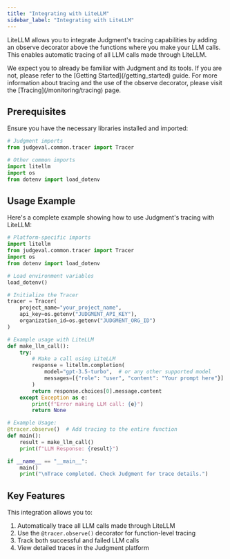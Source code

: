 ---
title: "Integrating with LiteLLM"
sidebar_label: "Integrating with LiteLLM"
---

LiteLLM allows you to integrate Judgment's tracing capabilities by adding an observe decorator above the functions where you make your LLM calls. This enables automatic tracing of all LLM calls made through LiteLLM.

<Note>
We expect you to already be familiar with Judgment and its tools. If you are not, please refer to the [Getting Started](/getting_started) guide. For more information about tracing and the use of the observe decorator, please visit the [Tracing](/monitoring/tracing) page.
</Note>

## Prerequisites

Ensure you have the necessary libraries installed and imported:

```python
# Judgment imports
from judgeval.common.tracer import Tracer

# Other common imports
import litellm
import os
from dotenv import load_dotenv
```

## Usage Example

Here's a complete example showing how to use Judgment's tracing with LiteLLM:

```python
# Platform-specific imports
import litellm
from judgeval.common.tracer import Tracer
import os
from dotenv import load_dotenv

# Load environment variables
load_dotenv()

# Initialize the Tracer
tracer = Tracer(
    project_name="your_project_name",
    api_key=os.getenv("JUDGMENT_API_KEY"),
    organization_id=os.getenv("JUDGMENT_ORG_ID")
)

# Example usage with LiteLLM
def make_llm_call():
    try:
        # Make a call using LiteLLM
        response = litellm.completion(
            model="gpt-3.5-turbo",  # or any other supported model
            messages=[{"role": "user", "content": "Your prompt here"}]
        )
        return response.choices[0].message.content
    except Exception as e:
        print(f"Error making LLM call: {e}")
        return None

# Example Usage:
@tracer.observe()  # Add tracing to the entire function
def main():
    result = make_llm_call()
    print(f"LLM Response: {result}")

if __name__ == "__main__":
    main()
    print("\nTrace completed. Check Judgment for trace details.")
```

## Key Features

This integration allows you to:
1. Automatically trace all LLM calls made through LiteLLM
2. Use the `@tracer.observe()` decorator for function-level tracing
3. Track both successful and failed LLM calls
4. View detailed traces in the Judgment platform
